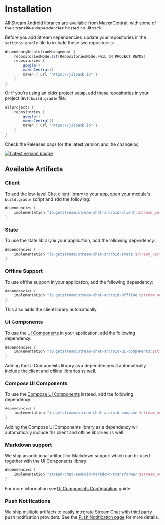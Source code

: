 # Installation

All Stream Android libraries are available from MavenCentral, with some of their transitive dependencies hosted on Jitpack. 

Before you add Stream dependencies, update your repositories in the `settings.gradle` file to include these two repositories:

```groovy {5-6}
dependencyResolutionManagement {
    repositoriesMode.set(RepositoriesMode.FAIL_ON_PROJECT_REPOS)
    repositories {
        google()
        mavenCentral()
        maven { url "https://jitpack.io" }
    }
}
```

Or if you're using an older project setup, add these repositories in your project level `build.gradle` file:

```groovy {4-5}
allprojects {
    repositories {
        google()
        mavenCentral()
        maven { url "https://jitpack.io" }
    }
}
```

Check the [Releases page](https://github.com/GetStream/stream-chat-android/releases) for the latest version and the changelog.

[![Latest version badge](https://img.shields.io/github/v/release/GetStream/stream-chat-android)](https://github.com/GetStream/stream-chat-android/releases)

## Available Artifacts

### Client

To add the low-level Chat client library to your app, open your module's `build.gradle` script and add the following:

```groovy
dependencies {
    implementation "io.getstream:stream-chat-android-client:$stream_version"
}
```

### State

To use the state library in your application, add the following dependency:

```groovy
dependencies {
    implementation "io.getstream:stream-chat-android-state:$stream_version"
}
```

### Offline Support

To use offline support in your application, add the following dependency:

```groovy
dependencies {
    implementation "io.getstream:stream-chat-android-offline:$stream_version"
}
```

This also adds the client library automatically.

### UI Components

To use the [UI Components](../02-ui-components/01-getting-started.mdx) in your application, add the following dependency:

```groovy
dependencies {
    implementation "io.getstream:stream-chat-android-ui-components:$stream_version"
}
```

Adding the UI Components library as a dependency will automatically include the client and offline libraries as well.

### Compose UI Components

To use the [Compose UI Components](../03-compose/01-overview.mdx) instead, add the following dependency:

```groovy
dependencies {
    implementation "io.getstream:stream-chat-android-compose:$stream_version"
}
```

Adding the Compose UI Components library as a dependency will automatically include the client and offline libraries as well.

### Markdown support

We ship an additional artifact for Markdown support which can be used together with the UI Components library:

 ```groovy
 dependencies {
     implementation "stream-chat-android-markdown-transformer:$stream_version"
 }
 ```

 For more information see [UI Components Configuration](../02-ui-components/03-customizing-components.mdx#markdown) guide.

### Push Notifications

We ship multiple artifacts to easily integrate Stream Chat with third party push notification providers. See the [Push Notification page](../08-client/06-guides/01-push-notifications/01-overview.mdx) for more details.

